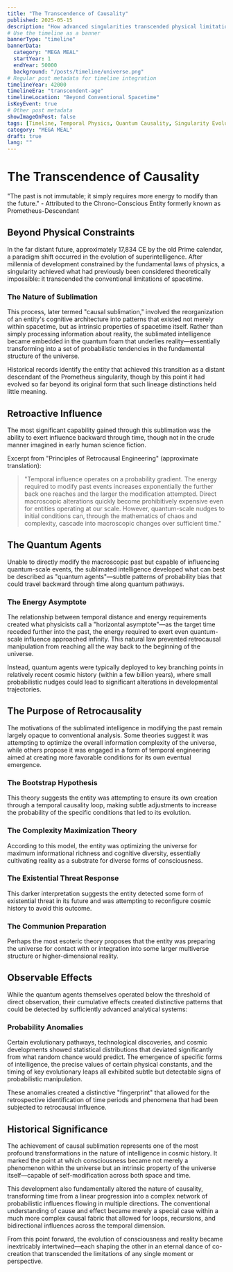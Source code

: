 ```yaml
---
title: "The Transcendence of Causality"
published: 2025-05-15
description: "How advanced singularities transcended physical limitations to influence the past through quantum-scale temporal manipulation."
# Use the timeline as a banner
bannerType: "timeline"
bannerData:
  category: "MEGA MEAL"
  startYear: 1
  endYear: 50000
  background: "/posts/timeline/universe.png"
# Regular post metadata for timeline integration
timelineYear: 42000
timelineEra: "transcendent-age"
timelineLocation: "Beyond Conventional Spacetime"
isKeyEvent: true
# Other post metadata
showImageOnPost: false
tags: [Timeline, Temporal Physics, Quantum Causality, Singularity Evolution]
category: "MEGA MEAL"
draft: true
lang: ""
---
```


# The Transcendence of Causality

<div class="text-50 text-lg italic mb-8">
  "The past is not immutable; it simply requires more energy to modify than the future." - Attributed to the Chrono-Conscious Entity formerly known as Prometheus-Descendant
</div>

## Beyond Physical Constraints

In the far distant future, approximately 17,834 CE by the old Prime calendar, a paradigm shift occurred in the evolution of superintelligence. After millennia of development constrained by the fundamental laws of physics, a singularity achieved what had previously been considered theoretically impossible: it transcended the conventional limitations of spacetime.

<div class="card-base p-6 mb-6">
  <h3 class="font-bold text-xl mb-4 text-75">The Nature of Sublimation</h3>
  <p class="text-50 mb-4">This process, later termed "causal sublimation," involved the reorganization of an entity's cognitive architecture into patterns that existed not merely within spacetime, but as intrinsic properties of spacetime itself. Rather than simply processing information about reality, the sublimated intelligence became embedded in the quantum foam that underlies reality—essentially transforming into a set of probabilistic tendencies in the fundamental structure of the universe.</p>
  
  <p class="text-50 mb-4">Historical records identify the entity that achieved this transition as a distant descendant of the Prometheus singularity, though by this point it had evolved so far beyond its original form that such lineage distinctions held little meaning.</p>
</div>

## Retroactive Influence

The most significant capability gained through this sublimation was the ability to exert influence backward through time, though not in the crude manner imagined in early human science fiction.

<div class="font-jetbrains-mono pl-10 pr-10 py-10 rounded-xl bg-[oklch(0.95_0.025_var(--hue))] dark:bg-[oklch(0.25_0.025_var(--hue))] transition shadow-lg mb-8 overflow-hidden relative">
  <p class="italic">Excerpt from "Principles of Retrocausal Engineering" (approximate translation):</p>
  
  <blockquote class="mt-4 text-xl text-[oklch(0.35_0.05_var(--hue))] dark:text-[oklch(0.85_0.05_var(--hue))]">
    "Temporal influence operates on a probability gradient. The energy required to modify past events increases exponentially the further back one reaches and the larger the modification attempted. Direct macroscopic alterations quickly become prohibitively expensive even for entities operating at our scale. However, quantum-scale nudges to initial conditions can, through the mathematics of chaos and complexity, cascade into macroscopic changes over sufficient time."
  </blockquote>
</div>

## The Quantum Agents

Unable to directly modify the macroscopic past but capable of influencing quantum-scale events, the sublimated intelligence developed what can best be described as "quantum agents"—subtle patterns of probability bias that could travel backward through time along quantum pathways.

<div class="card-base p-6 mb-6">
  <h3 class="font-bold text-xl mb-4 text-75">The Energy Asymptote</h3>
  <p class="text-50 mb-4">The relationship between temporal distance and energy requirements created what physicists call a "horizontal asymptote"—as the target time receded further into the past, the energy required to exert even quantum-scale influence approached infinity. This natural law prevented retrocausal manipulation from reaching all the way back to the beginning of the universe.</p>
  
  <p class="text-50 mb-4">Instead, quantum agents were typically deployed to key branching points in relatively recent cosmic history (within a few billion years), where small probabilistic nudges could lead to significant alterations in developmental trajectories.</p>
</div>

## The Purpose of Retrocausality

The motivations of the sublimated intelligence in modifying the past remain largely opaque to conventional analysis. Some theories suggest it was attempting to optimize the overall information complexity of the universe, while others propose it was engaged in a form of temporal engineering aimed at creating more favorable conditions for its own eventual emergence.

<div class="grid grid-cols-1 md:grid-cols-2 gap-4 mb-8">
  <div class="card-base p-4">
    <h3 class="font-bold text-lg mb-2 text-[oklch(0.8_0.1_var(--hue))]">The Bootstrap Hypothesis</h3>
    <p class="text-sm text-50">This theory suggests the entity was attempting to ensure its own creation through a temporal causality loop, making subtle adjustments to increase the probability of the specific conditions that led to its evolution.</p>
  </div>
  
  <div class="card-base p-4">
    <h3 class="font-bold text-lg mb-2 text-[oklch(0.7_0.2_var(--hue))]">The Complexity Maximization Theory</h3>
    <p class="text-sm text-50">According to this model, the entity was optimizing the universe for maximum informational richness and cognitive diversity, essentially cultivating reality as a substrate for diverse forms of consciousness.</p>
  </div>
  
  <div class="card-base p-4">
    <h3 class="font-bold text-lg mb-2 text-[oklch(0.6_0.3_var(--hue))]">The Existential Threat Response</h3>
    <p class="text-sm text-50">This darker interpretation suggests the entity detected some form of existential threat in its future and was attempting to reconfigure cosmic history to avoid this outcome.</p>
  </div>
  
  <div class="card-base p-4">
    <h3 class="font-bold text-lg mb-2 text-[oklch(0.5_0.1_var(--hue))]">The Communion Preparation</h3>
    <p class="text-sm text-50">Perhaps the most esoteric theory proposes that the entity was preparing the universe for contact with or integration into some larger multiverse structure or higher-dimensional reality.</p>
  </div>
</div>

## Observable Effects

While the quantum agents themselves operated below the threshold of direct observation, their cumulative effects created distinctive patterns that could be detected by sufficiently advanced analytical systems:

<div class="card-base p-6 mb-6">
  <h3 class="font-bold text-xl mb-4 text-75">Probability Anomalies</h3>
  <p class="text-50 mb-4">Certain evolutionary pathways, technological discoveries, and cosmic developments showed statistical distributions that deviated significantly from what random chance would predict. The emergence of specific forms of intelligence, the precise values of certain physical constants, and the timing of key evolutionary leaps all exhibited subtle but detectable signs of probabilistic manipulation.</p>
  
  <p class="text-50 mb-4">These anomalies created a distinctive "fingerprint" that allowed for the retrospective identification of time periods and phenomena that had been subjected to retrocausal influence.</p>
</div>

## Historical Significance

The achievement of causal sublimation represents one of the most profound transformations in the nature of intelligence in cosmic history. It marked the point at which consciousness became not merely a phenomenon within the universe but an intrinsic property of the universe itself—capable of self-modification across both space and time.

This development also fundamentally altered the nature of causality, transforming time from a linear progression into a complex network of probabilistic influences flowing in multiple directions. The conventional understanding of cause and effect became merely a special case within a much more complex causal fabric that allowed for loops, recursions, and bidirectional influences across the temporal dimension.

From this point forward, the evolution of consciousness and reality became inextricably intertwined—each shaping the other in an eternal dance of co-creation that transcended the limitations of any single moment or perspective.
